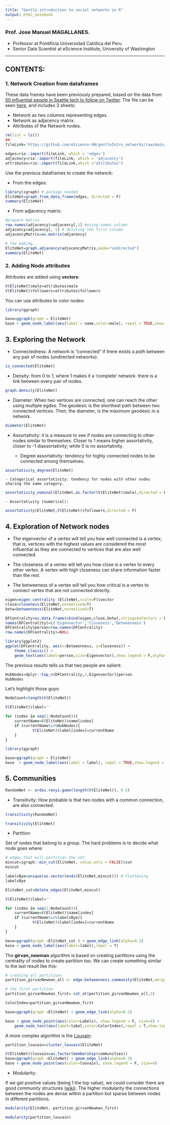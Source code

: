 ```yaml
---
title: "Gentle introduction to social networks in R"
output: html_notebook
---
```


### Prof. Jose Manuel MAGALLANES. 
* Professor at Pontificia Universidad Católica del Peru 
* Senior Data Scientist at eScience Institute, University of Washington

_______


## CONTENTS:

### 1. Network Creation from dataframes

These data frames have been previously prepared, based on the data from [50 influential people in Seattle tech to follow on Twitter](https://www.builtinseattle.com/2018/08/06/50-seattle-tech-twitter-accounts-to-follow). The file can be seen [here](https://docs.google.com/spreadsheets/d/e/2PACX-1vTpWvtfphnO9eRYwmEyxVAxxo1KEsdpK6sK6q5uhJn5x2QtB-eGiso8ibpF16NaHAers4wDIHkvBo64/pubhtml), and includes 3 sheets:

* Network as two columns representing edges.
* Network as adjacency matrix.
* Attributes of the Network nodes.


```r
rm(list = ls())
##
fileLink='https://github.com/eScience-UW/gentleIntro_networks/raw/main/data/seattleTop.xlsx'

edges=rio::import(fileLink, which = 'edges') 
adjacency=rio::import(fileLink, which = 'adjacency')
attributes=rio::import(fileLink,which ="attributes")
```

Use the previous dataframes to create the network:

* From the edges:

```r
library(igraph) # package needed
EliteNet=graph_from_data_frame(edges, directed = F)
summary(EliteNet)
```

* From adjacency matrix:

```r
#prepare matrix
row.names(adjacency)=adjacency[,1] #using names column
adjacency=adjacency[,-1] # deleting the first column
adjacencyMatrix=as.matrix(adjacency) 

# the making...
EliteNet=graph.adjacency(adjacencyMatrix,mode="undirected")
summary(EliteNet)
```

### 2. Adding Node attributes

Attributes are added using **vectors**:

```r
V(EliteNet)$male=attributes$male
V(EliteNet)$followers=attributes$followers
```

You can use attributes to color nodes:

```r
library(ggraph)

base=ggraph(graph = EliteNet)
base + geom_node_label(aes(label = name,color=male), repel = TRUE,show.legend = F) + geom_edge_link(alpha=0.1)
```


## 3. Exploring the Network


* Connectedness: A network is  “connected” if there exists a _path_ between any pair of nodes (undirected networks).

```r
is_connected(EliteNet)
```
* Density: from 0 to 1, where 1 makes it a ‘complete’ network: there is a link between every pair of nodes.

```r
graph.density(EliteNet)
```

* Diameter: When two vertices are connected, one can reach the other using multiple egdes. The geodesic is the shorthest path between two connected vertices. Then, the diameter, is the maximum geodesic in a network.

```r
diameter(EliteNet)
```

* Assortativity: it is a measure to see if nodes are connecting to other nodes similar to themselves. Closer to 1 means higher assortativity, closer to -1 diassortativity; while 0 is no assortativity.

    - Degree assortativity: tendency for highly connected nodes to be connected among themselves.

```r
assortativity_degree(EliteNet)
```
    - Categorical assortativity: tendency for nodes with other nodes sharing the same category.
    
```r
assortativity_nominal(EliteNet,as.factor(V(EliteNet)$male),directed = F)
```
    - Assortativity (numerical): 

```r
assortativity(EliteNet,V(EliteNet)$followers,directed = F)
```
## 4. Exploration of Network nodes

- The eigenvector of a vertex will tell you how well connected is a vertex; that is, vertices with the highest values are considered the most influential as they are connected to vertices that are also well connected.

- The closeness of a vertex will tell you how close is a vertex to every other vertex. A vertex with high closeness can share information faster than the rest.

- The betweeness of a vertex will tell you how critical is a vertex to connect vertex that are not connected directly.


```r

eigen=eigen_centrality (EliteNet,scale=F)$vector
close=closeness(EliteNet,normalized=T)
betw=betweenness(EliteNet,normalized=T)

DFCentrality=as.data.frame(cbind(eigen,close,betw),stringsAsFactors = F)
names(DFCentrality)=c('Eigenvector','Closeness','Betweenness')
DFCentrality$person=row.names(DFCentrality)
row.names(DFCentrality)=NULL
```

```r
library(ggplot2)
ggplot(DFCentrality, aes(x=Betweenness, y=Closeness)) + 
    theme_classic() +
    geom_text(aes(label=person,size=Eigenvector),show.legend = F,alpha=0.5) 
```
The previous results tells us that two people are salient:

```r
HubNodes=dplyr::top_n(DFCentrality,2,Eigenvector)$person
HubNodes
```
Let's highlight those guys:

```r
NodeCount=length(V(EliteNet))

V(EliteNet)$label=''

for (index in seq(1:NodeCount)){
    currentName=V(EliteNet)$name[index]
    if (currentName%in%HubNodes){
            V(EliteNet)$label[index]=currentName
    }
}

```


```r
library(ggraph)

base=ggraph(graph = EliteNet)
base  + geom_node_label(aes(label = label), repel = TRUE,show.legend = F,color='red') + geom_edge_link(alpha=0.1)
```


## 5. Communities

```r
RandomNet <- erdos.renyi.game(length(V(EliteNet)), 0.5)
```

* Transitivity: How probable is that two nodes with a common connection, are also connected.

```r
transitivity(RandomNet)

```
```r
transitivity(EliteNet)
```
* Partition

Set of nodes that belong to a group. The hard problems is to decide what node goes where:

```r
# edges that will partition the net
mincut=igraph::min_cut(EliteNet, value.only = FALSE)$cut
mincut
```
```r
labelsBye=unique(as.vector(ends(EliteNet,mincut))) # flattening
labelsBye
```
```r
EliteNet_cut=delete_edges(EliteNet,mincut)

V(EliteNet)$label=''

for (index in seq(1:NodeCount)){
    currentName=V(EliteNet)$name[index]
    if (currentName%in%labelsBye){
            V(EliteNet)$label[index]=currentName
    }
}

base=ggraph(graph =EliteNet_cut ) + geom_edge_link(alpha=0.2)
base + geom_node_label(aes(label=label),repel = T) 
```

The **girvan_newman** algorithm is based on creating partitions using the centrality of nodes to create partition too. We can create something similar to the last result like this:


```r
# creating all partitions
partition_girvanNewman_all <- edge.betweenness.community(EliteNet,merges = T)

# the first partition
partition_girvanNewman_first= cut_at(partition_girvanNewman_all,2)
```

```r
ColorIndex=partition_girvanNewman_first
```

```r
base=ggraph(graph =EliteNet) + geom_edge_link(alpha=0.2)

base + geom_node_point(aes(color=Labels), show.legend = F, size=4) +
    geom_node_text(aes(label=label,color=ColorIndex),repel = T,show.legend = F) 
```


A more complex algorithm is the [Louvain](https://perso.uclouvain.be/vincent.blondel/research/louvain.html): 

```r
partition_louvain=cluster_louvain(EliteNet)
```

```r
V(EliteNet)$louvain=as.factor(membership(communities))
base=ggraph(graph =EliteNet) + geom_edge_link(alpha=0.2)
base + geom_node_point(aes(color=louvain), show.legend = F, size=4) 

```


* Modularity:

If we get positive values (being 1 the top value), we could consider there are good community structures ([wiki](https://en.wikipedia.org/wiki/Modularity_(networks))). The higher modularity the connections between the nodes are dense  within a partition but sparse  between nodes in different partitions.

```r
modularity(EliteNet, partition_girvanNewman_first)
```


```r
modularity(partition_louvain)
```

